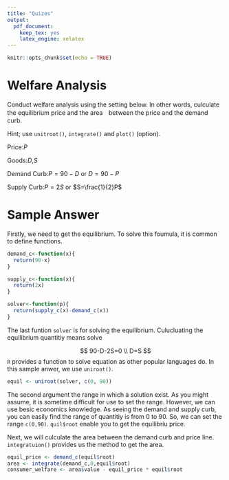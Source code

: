 ```yaml
---
title: "Quizes"
output: 
  pdf_document: 
    keep_tex: yes
    latex_engine: xelatex
---
```


```r
knitr::opts_chunk$set(echo = TRUE)
```

# Welfare Analysis

Conduct welfare analysis using the setting below. In other words, culculate the equilibrium price and the area　between the price and the demand curb.

Hint; use `unitroot()`, `integrate()` and `plot()` (option). 

Price:$P$

Goods:$D$,$S$

Demand Curb:$P=90-D$ or $D=90-P$

Supply Curb:$P=2S$ or $S=\frac{1}{2}P$

# Sample Answer


Firstly, we need to get the equilibrium. To solve this foumula, it is common to define functions.

```r
demand_c<-function(x){
  return(90-x)
}

supply_c<-function(x){
  return(2x)
}

solver<-function(p){
  return(supply_c(x)-demand_c(x))
}

```

The last funtion `solver` is for solving the equilibrium. Culucluating the equilibrium quantitiy means solve


$$
90-D-2S=0 \\
D=S
$$
`R` provides a function to solve equation as other popular languages do. In this sample anwer, we use `uniroot()`. 


```r
equil <- uniroot(solver, c(0, 90))
```


The second argument the range in which a solution exist. As you might assume, it is sometime difficult for use to set the range. However, we can use besic economics knowledge. As seeing the demand and supply curb, you can easily find the range of quantitiy is from 0 to 90. So, we can set the range `c(0,90)`. `quil$root` enable you to get the equilibriu price.

Next, we will culculate the area between the demand curb and price line. `integratuion()` provides us the method to get the area.  


```r
equil_price <- demand_c(equil$root)
area <- integrate(demand_c,0,equil$root)
consumer_welfare <- area$value - equil_price * equil$root
```
